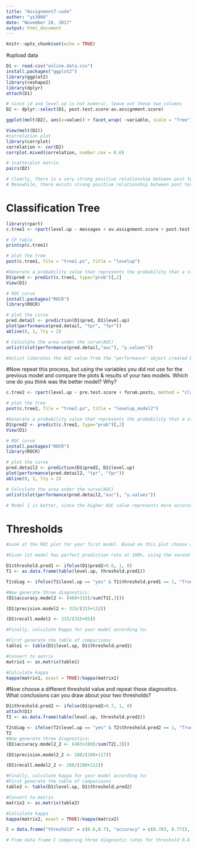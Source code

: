 ```yaml
---
title: "Assignment7-code"
author: "ys3006"
date: "November 28, 2017"
output: html_document
---
```


```r
knitr::opts_chunk$set(echo = TRUE)
```

#upload data
```r
D1 <- read.csv("online.data.csv")
install.packages("ggplot2")
library(ggplot2)
library(reshape2)
library(dplyr)
attach(D1)

# since id and level.up is not numeric, leave out these two columns
D2 <- dplyr::select(D1, post.test.score:av.assignment.score)

ggplot(melt(D2), aes(x=value)) + facet_wrap( ~variable, scale = "free") + geom_histogram()

View(melt(D2))
#correlation plot
library(corrplot)
correlation <- cor(D2)
corrplot.mixed(correlation, number.cex = 0.6)

# scatterplot matrix
pairs(D2)

# Clearly, there is a very strong positive relationship between post test score and the number of messages at 0.94
# Meanwhile, there exists strong positive relationship between post test score and assignment score, messages and assignment score, post test score and pre test score, pre test score and messages
```

# Classification Tree
```r
library(rpart)
c.tree1 <- rpart(level.up ~ messages + av.assignment.score + post.test.score, method = "class", data = D1)

# CP table
printcp(c.tree1)

# plot the tree
post(c.tree1, file = "tree1.ps", title = "levelup")

#Generate a probability value that represents the probability that a student levels up based your classification tree 
D1$pred <- predict(c.tree1, type="prob")[,2]
View(D1)

# ROC curve
install.packages("ROCR")
library(ROCR)

# plot the curve
pred.detail <- prediction(D1$pred, D1$level.up)
plot(performance(pred.detail, "tpr", "fpr"))
abline(0, 1, lty = 2)

# Calculate the area under the curve(AUC)
unlist(slot(performance(pred.detail,"auc"), "y.values"))

#Unlist liberates the AUC value from the "performance" object created by ROCR
```

#Now repeat this process, but using the variables you did not use for the previous model and compare the plots & results of your two models. Which one do you think was the better model? Why?
```r
c.tree2 <- rpart(level.up ~ pre.test.score + forum.posts, method = "class", data = D1)

# plot the tree
post(c.tree2, file = "tree2.ps", title = "levelup_model2")

#Generate a probability value that represents the probability that a student levels up based your classification tree 
D1$pred2 <- predict(c.tree2, type="prob")[,2]
View(D1)

# ROC curve
install.packages("ROCR")
library(ROCR)

# plot the curve
pred.detail2 <- prediction(D1$pred2, D1$level.up)
plot(performance(pred.detail2, "tpr", "fpr"))
abline(0, 1, lty = 2)

# Calculate the area under the curve(AUC)
unlist(slot(performance(pred.detail2,"auc"), "y.values"))

# Model 1 is better, since the higher AUC value represents more accurate prediction. Model 1 has AUC value=1, meaning the predictions are 100% true; while model two has 0.82 AUC, there is 0.18 area does not predict correctly.
```

# Thresholds
```r
#Look at the ROC plot for your first model. Based on this plot choose a probability threshold that balances capturing the most correct predictions against false positives. Then generate a new variable in your data set that classifies each student according to your chosen threshold.

#Given 1st model has perfect prediction rate at 100%, using the second model for thresholds instead.

D1$threshold.pred1 <- ifelse(D1$pred2>0.6, 1, 0)
T1 <- as.data.frame(table(level.up, threshold.pred1))

T1$diag <- ifelse(T1$level.up == "yes" & T1$threshold.pred1 == 1, "True Positive", ifelse(T1$level.up == "yes" & T1$threshold.pred1 == 0, "False Negative", ifelse(T1$level.up == "no" & T1$threshold.pred1 == 1, "False Positive", "True Negative")))

#Now generate three diagnostics:
(D1$accuracy.model2 <- (468+315)/sum(T1[,3]))

(D1$precision.model2 <- 315/(315+132))

(D1$recall.model2 <- 315/(315+85))

#Finally, calculate Kappa for your model according to:

#First generate the table of comparisons
table1 <- table(D1$level.up, D1$threshold.pred1)

#Convert to matrix
matrix1 <- as.matrix(table1)

#Calculate kappa
kappa(matrix1, exact = TRUE)/kappa(matrix1)
```

#Now choose a different threshold value and repeat these diagnostics. What conclusions can you draw about your two thresholds?
```r
D1$threshold.pred2 <- ifelse(D1$pred2>0.7, 1, 0)
attach(D1)
T2 <- as.data.frame(table(level.up, threshold.pred2))

T2$diag <- ifelse(T2$level.up == "yes" & T2$threshold.pred2 == 1, "True Positive", ifelse(T2$level.up == "yes" & T2$threshold.pred2 == 0, "False Negative", ifelse(T2$level.up == "no" & T2$threshold.pred2 == 1, "False Positive", "True Negative")))
T2
#Now generate three diagnostics:
(D1$accuracy.model2_2 <- (483+288)/sum(T2[,3]))

(D1$precision.model2_2 <- 288/(288+117))

(D1$recall.model2_2 <- 288/(288+112))

#Finally, calculate Kappa for your model according to:
#First generate the table of comparisons
table2 <- table(D1$level.up, D1$threshold.pred2)

#Convert to matrix
matrix2 <- as.matrix(table2)

#Calculate kappa
kappa(matrix2, exact = TRUE)/kappa(matrix2)
```

```r
C = data.frame("threshold" = c(0.6,0.7), "accuracy" = c(0.783, 0.771), "precision" = c(0.704698, 0.711111), "recall" = c(0.7875, 0.72))

# From data frame C comparing three diagnostic rates for threshold 0.6 and 0.7 for the second model, we can see that threshold 0.6 has both higher accuracy and recall, whereas threshold 0.7 has higher precision. Since the precision for both thresholds do not differ a lot, we have evidence to believe that threshold 0.6 performs better under the second model.
```